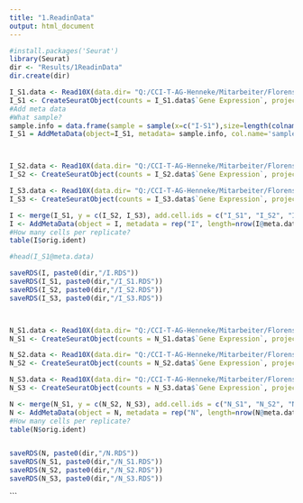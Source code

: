 ---
title: "1.ReadinData"
output: html_document
---

```{r}

#install.packages('Seurat')
library(Seurat)
dir <- "Results/1ReadinData"
dir.create(dir)

I_S1.data <- Read10X(data.dir= "Q:/CCI-T-AG-Henneke/Mitarbeiter/Florens/scRNA/wt_irf/raw/I/outs/per_sample_outs/sample1/count/sample_feature_bc_matrix")
I_S1 <- CreateSeuratObject(counts = I_S1.data$`Gene Expression`, project = "I-S1", min.cells = 3, min.features = 200)
#Add meta data
#What sample?
sample.info = data.frame(sample = sample(x=c("I-S1"),size=length(colnames(x=I_S1)),replace=TRUE),row.names=colnames(I_S1))
I_S1 = AddMetaData(object=I_S1, metadata= sample.info, col.name='sample.info')



I_S2.data <- Read10X(data.dir= "Q:/CCI-T-AG-Henneke/Mitarbeiter/Florens/scRNA/wt_irf/raw/I/outs/per_sample_outs/sample2/count/sample_feature_bc_matrix")
I_S2 <- CreateSeuratObject(counts = I_S2.data$`Gene Expression`, project = "I-S2", min.cells = 3, min.features = 200)

I_S3.data <- Read10X(data.dir= "Q:/CCI-T-AG-Henneke/Mitarbeiter/Florens/scRNA/wt_irf/raw/I/outs/per_sample_outs/sample3/count/sample_feature_bc_matrix")
I_S3 <- CreateSeuratObject(counts = I_S3.data$`Gene Expression`, project = "I-S3", min.cells = 3, min.features = 200)

I <- merge(I_S1, y = c(I_S2, I_S3), add.cell.ids = c("I_S1", "I_S2", "I_S3"), project = "I")
I <- AddMetaData(object = I, metadata = rep("I", length=nrow(I@meta.data)),col.name = 'Experiment')
#How many cells per replicate?
table(I$orig.ident)

#head(I_S1@meta.data)

saveRDS(I, paste0(dir,"/I.RDS"))
saveRDS(I_S1, paste0(dir,"/I_S1.RDS"))
saveRDS(I_S2, paste0(dir,"/I_S2.RDS"))
saveRDS(I_S3, paste0(dir,"/I_S3.RDS"))



N_S1.data <- Read10X(data.dir= "Q:/CCI-T-AG-Henneke/Mitarbeiter/Florens/scRNA/wt_irf/raw/N/outs/per_sample_outs/sample1/count/sample_feature_bc_matrix")
N_S1 <- CreateSeuratObject(counts = N_S1.data$`Gene Expression`, project = "N-S1", min.cells = 3, min.features = 200)

N_S2.data <- Read10X(data.dir= "Q:/CCI-T-AG-Henneke/Mitarbeiter/Florens/scRNA/wt_irf/raw/N/outs/per_sample_outs/sample2/count/sample_feature_bc_matrix")
N_S2 <- CreateSeuratObject(counts = N_S2.data$`Gene Expression`, project = "N-S2", min.cells = 3, min.features = 200)

N_S3.data <- Read10X(data.dir= "Q:/CCI-T-AG-Henneke/Mitarbeiter/Florens/scRNA/wt_irf/raw/N/outs/per_sample_outs/sample3/count/sample_feature_bc_matrix")
N_S3 <- CreateSeuratObject(counts = N_S3.data$`Gene Expression`, project = "N-S3", min.cells = 3, min.features = 200)

N <- merge(N_S1, y = c(N_S2, N_S3), add.cell.ids = c("N_S1", "N_S2", "N_S3"), project = "N")
N <- AddMetaData(object = N, metadata = rep("N", length=nrow(N@meta.data)),col.name = 'Experiment')
#How many cells per replicate?
table(N$orig.ident)


saveRDS(N, paste0(dir,"/N.RDS"))
saveRDS(N_S1, paste0(dir,"/N_S1.RDS"))
saveRDS(N_S2, paste0(dir,"/N_S2.RDS"))
saveRDS(N_S3, paste0(dir,"/N_S3.RDS"))
```

```
